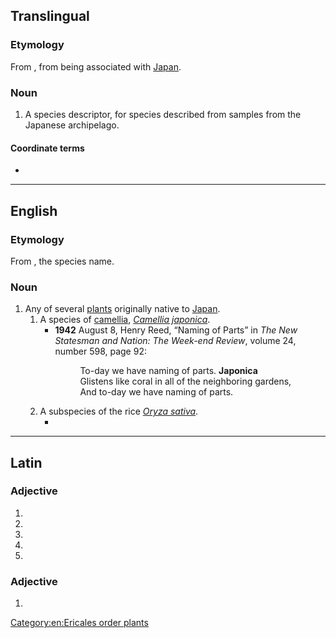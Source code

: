 {{also|Japonica}}

==Translingual==
{{rfd|mul}}
===Etymology===
From {{bor|mul|la|japonica|gloss=japonicus}}, from being associated with [[Japan]].

===Noun===
{{head|mul|noun}}

# A species descriptor, for species described from samples from the Japanese archipelago.

====Coordinate terms====
* {{l|mul|japonensis}}

----

==English==

===Etymology===
From {{bor|en|mul|japonica}}, the species name.

===Noun===
{{en-noun}}

# Any of several [[plant]]s originally native to [[Japan]].
## A species of [[camellia]], ''[[Camellia japonica]]''.
##* '''1942''' August 8, Henry Reed, “Naming of Parts” in ''The New Statesman and Nation: The Week-end Review'', volume 24, number 598, page 92:
##*: To-day we have naming of parts. '''Japonica'''<br>Glistens like coral in all of the neighboring gardens,<br>And to-day we have naming of parts.
## A subspecies of the rice ''[[Oryza sativa]]''.
##* {{quote-book|lang=en|title=Rice Genetics: Proceedings of the International Rice Genetics Symposium, 27-31 May 1985|publisher=International Rice Research Institute|year=1986|passage=The isograms were typical of differences between two subspecies but also of those between different lines of '''japonicas''' or indicas.}}

[[Category:en:Ericales order plants]]

----

==Latin==

===Adjective===
{{la-adj-form|japonica}}

# {{inflection of|japonicus||nom|f|s|lang=la}}
# {{inflection of|japonicus||nom|n|p|lang=la}}
# {{inflection of|japonicus||acc|n|p|lang=la}}
# {{inflection of|japonicus||voc|f|s|lang=la}}
# {{inflection of|japonicus||voc|n|p|lang=la}}

===Adjective===
{{la-adj-form|japonicā}}

# {{inflection of|japonicus||abl|f|s|lang=la}}